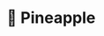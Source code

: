 ---
title: "🍍 Pineapple"
type: "Boilerplate"
desc: "A GatsbyJS boilerplate with presentations built with MDX."
flag: "pineapple"
path: "/boilerplates"
repo: "https://github.com/slarsendisney/gatsby-pineapple"
---